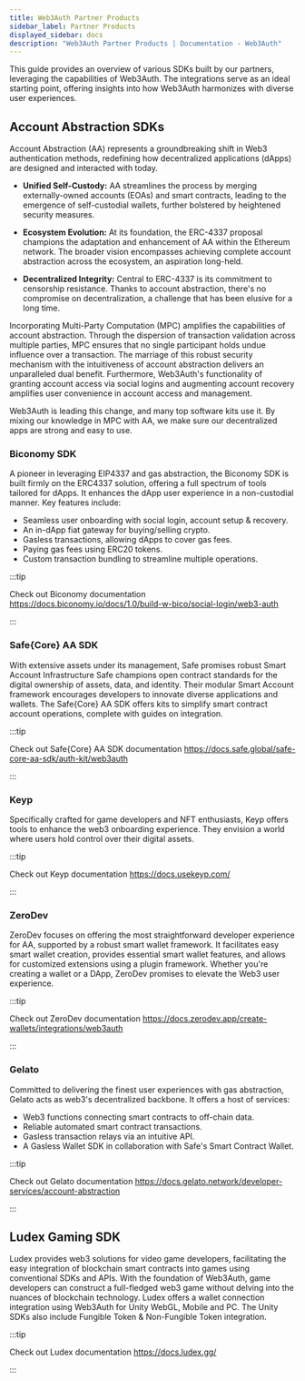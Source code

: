 ```yaml
---
title: Web3Auth Partner Products
sidebar_label: Partner Products
displayed_sidebar: docs
description: "Web3Auth Partner Products | Documentation - Web3Auth"
---
```


This guide provides an overview of various SDKs built by our partners, leveraging the capabilities of Web3Auth. The integrations serve as an ideal
starting point, offering insights into how Web3Auth harmonizes with diverse user experiences.

## Account Abstraction SDKs

Account Abstraction (AA) represents a groundbreaking shift in Web3 authentication methods, redefining how decentralized applications (dApps) are
designed and interacted with today.

- **Unified Self-Custody:** AA streamlines the process by merging externally-owned accounts (EOAs) and smart contracts, leading to the emergence of
  self-custodial wallets, further bolstered by heightened security measures.

- **Ecosystem Evolution:** At its foundation, the ERC-4337 proposal champions the adaptation and enhancement of AA within the Ethereum network. The
  broader vision encompasses achieving complete account abstraction across the ecosystem, an aspiration long-held.

- **Decentralized Integrity:** Central to ERC-4337 is its commitment to censorship resistance. Thanks to account abstraction, there's no compromise on
  decentralization, a challenge that has been elusive for a long time.

Incorporating Multi-Party Computation (MPC) amplifies the capabilities of account abstraction. Through the dispersion of transaction validation across
multiple parties, MPC ensures that no single participant holds undue influence over a transaction. The marriage of this robust security mechanism with
the intuitiveness of account abstraction delivers an unparalleled dual benefit. Furthermore, Web3Auth's functionality of granting account access via
social logins and augmenting account recovery amplifies user convenience in account access and management.

Web3Auth is leading this change, and many top software kits use it. By mixing our knowledge in MPC with AA, we make sure our decentralized apps are
strong and easy to use.

### Biconomy SDK

A pioneer in leveraging EIP4337 and gas abstraction, the Biconomy SDK is built firmly on the ERC4337 solution, offering a full spectrum of tools
tailored for dApps. It enhances the dApp user experience in a non-custodial manner. Key features include:

- Seamless user onboarding with social login, account setup & recovery.
- An in-dApp fiat gateway for buying/selling crypto.
- Gasless transactions, allowing dApps to cover gas fees.
- Paying gas fees using ERC20 tokens.
- Custom transaction bundling to streamline multiple operations.

:::tip

Check out Biconomy documentation https://docs.biconomy.io/docs/1.0/build-w-bico/social-login/web3-auth

:::

### Safe\{Core} AA SDK

With extensive assets under its management, Safe promises robust Smart Account Infrastructure Safe champions open contract standards for the digital
ownership of assets, data, and identity. Their modular Smart Account framework encourages developers to innovate diverse applications and wallets. The
Safe\{Core} AA SDK offers kits to simplify smart contract account operations, complete with guides on integration.

:::tip

Check out Safe\{Core} AA SDK documentation https://docs.safe.global/safe-core-aa-sdk/auth-kit/web3auth

:::

### Keyp

Specifically crafted for game developers and NFT enthusiasts, Keyp offers tools to enhance the web3 onboarding experience. They envision a world where
users hold control over their digital assets.

:::tip

Check out Keyp documentation https://docs.usekeyp.com/

:::

### ZeroDev

ZeroDev focuses on offering the most straightforward developer experience for AA, supported by a robust smart wallet framework. It facilitates easy
smart wallet creation, provides essential smart wallet features, and allows for customized extensions using a plugin framework. Whether you're
creating a wallet or a DApp, ZeroDev promises to elevate the Web3 user experience.

:::tip

Check out ZeroDev documentation https://docs.zerodev.app/create-wallets/integrations/web3auth

:::

### Gelato

Committed to delivering the finest user experiences with gas abstraction, Gelato acts as web3's decentralized backbone. It offers a host of services:

- Web3 functions connecting smart contracts to off-chain data.
- Reliable automated smart contract transactions.
- Gasless transaction relays via an intuitive API.
- A Gasless Wallet SDK in collaboration with Safe's Smart Contract Wallet.

:::tip

Check out Gelato documentation https://docs.gelato.network/developer-services/account-abstraction

:::

## Ludex Gaming SDK

Ludex provides web3 solutions for video game developers, facilitating the easy integration of blockchain smart contracts into games using conventional
SDKs and APIs. With the foundation of Web3Auth, game developers can construct a full-fledged web3 game without delving into the nuances of blockchain
technology. Ludex offers a wallet connection integration using Web3Auth for Unity WebGL, Mobile and PC. The Unity SDKs also include Fungible Token &
Non-Fungible Token integration.

:::tip

Check out Ludex documentation https://docs.ludex.gg/

:::
